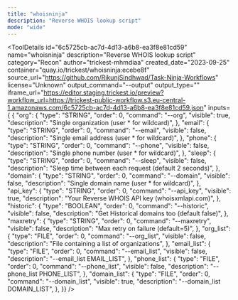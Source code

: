 ```yaml
---
title: "whoisninja"
description: "Reverse WHOIS lookup script"
mode: "wide"
---
```



<ToolDetails
  id="6c5725cb-ac7d-4d13-a6b8-ea3f8e81cd59"
  name="whoisninja"
  description="Reverse WHOIS lookup script"
  category="Recon"
  author="trickest-mhmdiaa"
  created_date="2023-09-25"
  container="quay.io/trickest/whoisninja:ecebe8f"
  source_url="https://github.com/RikunjSindhwad/Task-Ninja-Workflows"
  license="Unknown"
  output_command="--output"
  output_type=""
  iframe_url="https://editor.staging.trickest.io/preview?workflow_url=https://trickest-public-workflow.s3.eu-central-1.amazonaws.com/6c5725cb-ac7d-4d13-a6b8-ea3f8e81cd59.json"
  inputs={ {
  "org": {
    "type": "STRING",
    "order": 0,
    "command": "--org",
    "visible": true,
    "description": "Single organization (user * for wildcard)",
  },
  "email": {
    "type": "STRING",
    "order": 0,
    "command": "--email",
    "visible": false,
    "description": "Single email address (user * for wildcard)",
  },
  "phone": {
    "type": "STRING",
    "order": 0,
    "command": "--phone",
    "visible": false,
    "description": "Single phone number (user * for wildcard)",
  },
  "sleep": {
    "type": "STRING",
    "order": 0,
    "command": "--sleep",
    "visible": false,
    "description": "Sleep time between each request (default 2 seconds)",
  },
  "domain": {
    "type": "STRING",
    "order": 0,
    "command": "--domain",
    "visible": false,
    "description": "Single domain name (user * for wildcard)",
  },
  "api_key": {
    "type": "STRING",
    "order": 0,
    "command": "--api_key",
    "visible": true,
    "description": "Your Reverse WHOIS API key (whoisxmlapi.com)",
  },
  "historic": {
    "type": "BOOLEAN",
    "order": 0,
    "command": "--historic",
    "visible": false,
    "description": "Get Historical domains too (default false)",
  },
  "maxretry": {
    "type": "STRING",
    "order": 0,
    "command": "--maxretry",
    "visible": false,
    "description": "Max retry on failure (default=5)",
  },
  "org_list": {
    "type": "FILE",
    "order": 0,
    "command": "--org_list",
    "visible": false,
    "description": "File containing a list of organizations",
  },
  "email_list": {
    "type": "FILE",
    "order": 0,
    "command": "--email_list",
    "visible": false,
    "description": "--email_list EMAIL_LIST",
  },
  "phone_list": {
    "type": "FILE",
    "order": 0,
    "command": "--phone_list",
    "visible": false,
    "description": "--phone_list PHONE_LIST",
  },
  "domain_list": {
    "type": "FILE",
    "order": 0,
    "command": "--domain_list",
    "visible": true,
    "description": "--domain_list DOMAIN_LIST",
  },
}}
/>